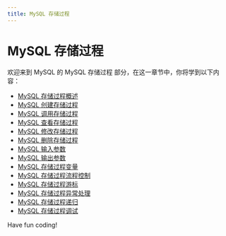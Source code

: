 ```yaml
---
title: MySQL 存储过程
---
```


# MySQL 存储过程

欢迎来到 MySQL 的 MySQL 存储过程 部分，在这一章节中，你将学到以下内容：

- [MySQL 存储过程概述](./0-overview-of-mysql-stored-procedures.mdx)
- [MySQL 创建存储过程](./1-mysql-create-stored-procedure.mdx)
- [MySQL 调用存储过程](./2-mysql-call-stored-procedure.mdx)
- [MySQL 查看存储过程](./3-mysql-view-stored-procedures.mdx)
- [MySQL 修改存储过程](./4-mysql-modifying-stored-procedures.mdx)
- [MySQL 删除存储过程](./5-mysql-delete-stored-procedure.mdx)
- [MySQL 输入参数](./6-mysql-input-parameters.mdx)
- [MySQL 输出参数](./7-mysql-output-parameters.mdx)
- [MySQL 存储过程变量](./8-mysql-stored-procedure-variable.mdx)
- [MySQL 存储过程流程控制](./9-mysql-stored-process-flow-control.mdx)
- [MySQL 存储过程游标](./10-mysql-stored-procedure-cursor.mdx)
- [MySQL 存储过程异常处理](./11-mysql-stored-procedure-exception-handling.mdx)
- [MySQL 存储过程递归](./12-mysql-stored-procedure-recursion.mdx)
- [MySQL 存储过程调试](./13-mysql-stored-procedure-debugging.mdx)

Have fun coding!